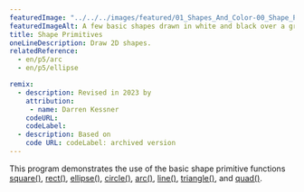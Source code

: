 ```yaml
---
featuredImage: "../../../images/featured/01_Shapes_And_Color-00_Shape_Primitives-thumbnail.png"
featuredImageAlt: A few basic shapes drawn in white and black over a grey background.
title: Shape Primitives
oneLineDescription: Draw 2D shapes.
relatedReference:
  - en/p5/arc
  - en/p5/ellipse

remix:
  - description: Revised in 2023 by
    attribution:
     - name: Darren Kessner
    codeURL: 
    codeLabel: 
  - description: Based on
    code URL: codeLabel: archived version
---
```


This program demonstrates the use of the basic shape
primitive functions
<a href="https://p5js.org/reference/p5/square" target="_blank">square()</a>,
<a href="https://p5js.org/reference/p5/rect" target="_blank">rect()</a>,
<a href="https://p5js.org/reference/p5/ellipse" target="_blank">ellipse()</a>,
<a href="https://p5js.org/reference/p5/circle" target="_blank">circle()</a>,
<a href="https://p5js.org/reference/p5/arc" target="_blank">arc()</a>,
<a href="https://p5js.org/reference/p5/line" target="_blank">line()</a>,
<a href="https://p5js.org/reference/p5/triangle" target="_blank">triangle()</a>,
and <a href="https://p5js.org/reference/p5/quad" target="_blank">quad()</a>.